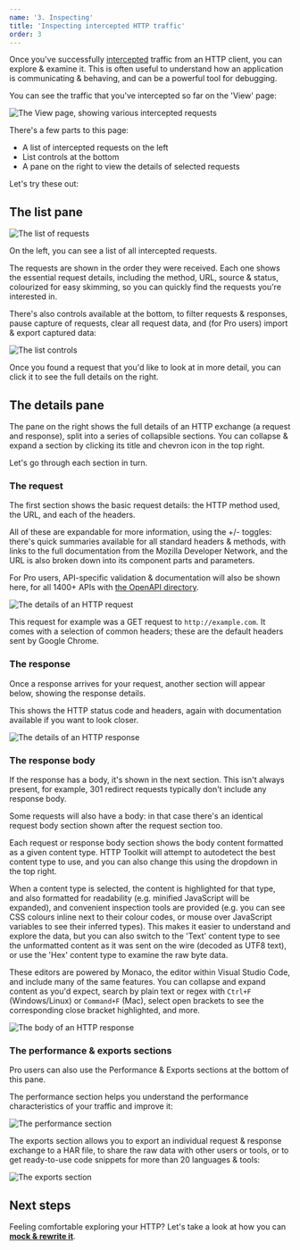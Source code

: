 ```yaml
---
name: '3. Inspecting'
title: 'Inspecting intercepted HTTP traffic'
order: 3
---
```


Once you've successfully [intercepted](/docs/getting-started/intercepting/) traffic from an HTTP client, you can explore & examine it. This is often useful to understand how an application is communicating & behaving, and can be a powerful tool for debugging.

You can see the traffic that you've intercepted so far on the 'View' page:

![The View page, showing various intercepted requests](../../images/inspect-screenshot.png)

There's a few parts to this page:

* A list of intercepted requests on the left
* List controls at the bottom
* A pane on the right to view the details of selected requests

Let's try these out:

## The list pane

![The list of requests](../../images/explore-screenshot.png)

On the left, you can see a list of all intercepted requests.

The requests are shown in the order they were received. Each one shows the essential request details, including the method, URL, source & status, colourized for easy skimming, so you can quickly find the requests you're interested in.

There's also controls available at the bottom, to filter requests & responses, pause capture of requests, clear all request data, and (for Pro users) import & export captured data:

![The list controls](../list-controls.png)

Once you found a request that you'd like to look at in more detail, you can click it to see the full details on the right.

## The details pane

The pane on the right shows the full details of an HTTP exchange (a request and response), split into a series of collapsible sections. You can collapse & expand a section by clicking its title and chevron icon in the top right.

Let's go through each section in turn.

### The request

The first section shows the basic request details: the HTTP method used, the URL, and each of the headers.

All of these are expandable for more information, using the +/- toggles: there's quick summaries available for all standard headers & methods, with links to the full documentation from the Mozilla Developer Network, and the URL is also broken down into its component parts and parameters.

For Pro users, API-specific validation & documentation will also be shown here, for all 1400+ APIs with [the OpenAPI directory](https://github.com/APIs-guru/openapi-directory).

![The details of an HTTP request](./request-card.png)

This request for example was a GET request to `http://example.com`. It comes with a selection of common headers; these are the default headers sent by Google Chrome.

### The response

Once a response arrives for your request, another section will appear below, showing the response details.

This shows the HTTP status code and headers, again with documentation available if you want to look closer.

![The details of an HTTP response](./response-card.png)

### The response body

If the response has a body, it's shown in the next section. This isn't always present, for example, 301 redirect requests typically don't include any response body.

Some requests will also have a body: in that case there's an identical request body section shown after the request section too.

Each request or response body section shows the body content formatted as a given content type. HTTP Toolkit will attempt to autodetect the best content type to use, and you can also change this using the dropdown in the top right.

When a content type is selected, the content is highlighted for that type, and also formatted for readability (e.g. minified JavaScript will be expanded), and convenient inspection tools are provided (e.g. you can see CSS colours inline next to their colour codes, or mouse over JavaScript variables to see their inferred types). This makes it easier to understand and explore the data, but you can also switch to the 'Text' content type to see the unformatted content as it was sent on the wire (decoded as UTF8 text), or use the 'Hex' content type to examine the raw byte data.

These editors are powered by Monaco, the editor within Visual Studio Code, and include many of the same features. You can collapse and expand content as you'd expect, search by plain text or regex with `Ctrl+F` (Windows/Linux) or `Command+F` (Mac), select open brackets to see the corresponding close bracket highlighted, and more.

![The body of an HTTP response](./response-body-card.png)

### The performance & exports sections

Pro users can also use the Performance & Exports sections at the bottom of this pane.

The performance section helps you understand the performance characteristics of your traffic and improve it:

![The performance section](./performance-card.png)

The exports section allows you to export an individual request & response exchange to a HAR file, to share the raw data with other users or tools, or to get ready-to-use code snippets for more than 20 languages & tools:

![The exports section](./export-card.png)

## Next steps

Feeling comfortable exploring your HTTP? Let's take a look at how you can **[mock & rewrite it](/docs/getting-started/rewriting/)**.